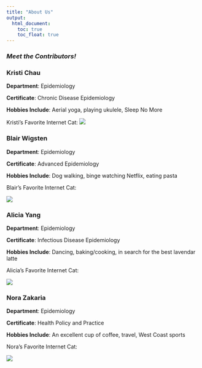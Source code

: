 ```yaml
---
title: "About Us"
output: 
  html_document:
    toc: true
    toc_float: true
---
```


### _Meet the Contributors!_


### Kristi Chau

**Department**: Epidemiology

**Certificate**: Chronic Disease Epidemiology

**Hobbies Include**: Aerial yoga, playing ukulele, Sleep No More

Kristi's Favorite Internet Cat: 
![](kristi_cat.jpg)


### Blair Wigsten

**Department**: Epidemiology

**Certificate**: Advanced Epidemiology

**Hobbies Include**: Dog walking, binge watching Netflix, eating pasta

Blair's Favorite Internet Cat:

![](images/blair_cat.jpeg)


### Alicia Yang

**Department**: Epidemiology

**Certificate**: Infectious Disease Epidemiology

**Hobbies Include**: Dancing, baking/cooking, in search for the best lavendar latte

Alicia's Favorite Internet Cat: 

![](Images/alicia_cat.jpg)


### Nora Zakaria

**Department**: Epidemiology

**Certificate**: Health Policy and Practice

**Hobbies Include**: An excellent cup of coffee, travel, West Coast sports

Nora's Favorite Internet Cat:

![](Images/nora_cat.jpg)